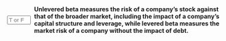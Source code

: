 ::: {.question-block}

<form onsubmit="event.preventDefault(); checkAnswerBox('module8_tf_q2','F')" style="display: flex; align-items: center; gap: 8px;">
  <input type="text" id="module8_tf_q2" name="module8_tf_q2" maxlength="1" placeholder="T or F" style="width: 55px;" data-correct-answer="F" /> 
  <label for="module8_tf_q2"><strong>Unlevered beta measures the risk of a company's stock against that of the broader market, including the impact of a company's capital structure and leverage, while levered beta measures the market risk of a company without the impact of debt.</strong></label>
</form>

<div id="feedback-module8_tf_q2" class="feedback" data-status="" style="display:none;">
FALSE. Unlevered beta removes the effects of leverage; levered beta includes the impact of debt on equity risk.
</div>

:::
